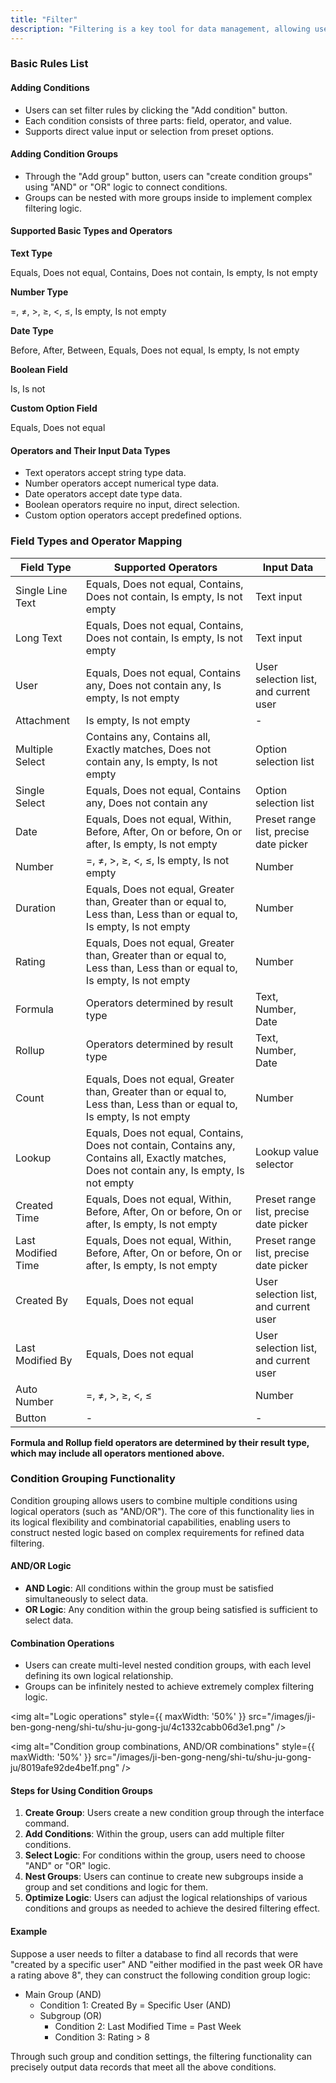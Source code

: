 ```yaml
---
title: "Filter"
description: "Filtering is a key tool for data management, allowing users to quickly find desired data sets based on specific conditions. This document provides a detailed introduction to the filtering functionality, including explanations of operators, field types, condition grouping, and other aspects to help users fully understand and utilize filtering for data analysis and management."
---
```


### Basic Rules List

#### Adding Conditions

* Users can set filter rules by clicking the "Add condition" button.
* Each condition consists of three parts: field, operator, and value.
* Supports direct value input or selection from preset options.

#### Adding Condition Groups

* Through the "Add group" button, users can "create condition groups" using "AND" or "OR" logic to connect conditions.
* Groups can be nested with more groups inside to implement complex filtering logic.

#### Supported Basic Types and Operators

**Text Type**

Equals, Does not equal, Contains, Does not contain, Is empty, Is not empty

**Number Type**

=, ≠, >, ≥, \<, ≤, Is empty, Is not empty

**Date Type**

Before, After, Between, Equals, Does not equal, Is empty, Is not empty

**Boolean Field**

Is, Is not

**Custom Option Field**

Equals, Does not equal

#### Operators and Their Input Data Types

* Text operators accept string type data.
* Number operators accept numerical type data.
* Date operators accept date type data.
* Boolean operators require no input, direct selection.
* Custom option operators accept predefined options.

### Field Types and Operator Mapping

| Field Type | Supported Operators | Input Data |
| ---- | ---- | ---- |
| Single Line Text | Equals, Does not equal, Contains, Does not contain, Is empty, Is not empty | Text input |
| Long Text | Equals, Does not equal, Contains, Does not contain, Is empty, Is not empty | Text input |
| User | Equals, Does not equal, Contains any, Does not contain any, Is empty, Is not empty | User selection list, and current user |
| Attachment | Is empty, Is not empty | - |
| Multiple Select | Contains any, Contains all, Exactly matches, Does not contain any, Is empty, Is not empty | Option selection list |
| Single Select | Equals, Does not equal, Contains any, Does not contain any | Option selection list |
| Date | Equals, Does not equal, Within, Before, After, On or before, On or after, Is empty, Is not empty | Preset range list, precise date picker |
| Number | =, ≠, >, ≥, \<, ≤, Is empty, Is not empty | Number |
| Duration | Equals, Does not equal, Greater than, Greater than or equal to, Less than, Less than or equal to, Is empty, Is not empty | Number |
| Rating | Equals, Does not equal, Greater than, Greater than or equal to, Less than, Less than or equal to, Is empty, Is not empty | Number |
| Formula | Operators determined by result type | Text, Number, Date |
| Rollup | Operators determined by result type | Text, Number, Date |
| Count | Equals, Does not equal, Greater than, Greater than or equal to, Less than, Less than or equal to, Is empty, Is not empty | Number |
| Lookup | Equals, Does not equal, Contains, Does not contain, Contains any, Contains all, Exactly matches, Does not contain any, Is empty, Is not empty | Lookup value selector |
| Created Time | Equals, Does not equal, Within, Before, After, On or before, On or after, Is empty, Is not empty | Preset range list, precise date picker |
| Last Modified Time | Equals, Does not equal, Within, Before, After, On or before, On or after, Is empty, Is not empty | Preset range list, precise date picker |
| Created By | Equals, Does not equal | User selection list, and current user |
| Last Modified By | Equals, Does not equal | User selection list, and current user |
| Auto Number | =, ≠, >, ≥, \<, ≤ | Number |
| Button | - | - |


**Formula and Rollup field operators are determined by their result type, which may include all operators mentioned above.**

### Condition Grouping Functionality

Condition grouping allows users to combine multiple conditions using logical operators (such as "AND/OR"). The core of this functionality lies in its logical flexibility and combinatorial capabilities, enabling users to construct nested logic based on complex requirements for refined data filtering.

#### AND/OR Logic

* **AND Logic**: All conditions within the group must be satisfied simultaneously to select data.
* **OR Logic**: Any condition within the group being satisfied is sufficient to select data.

#### Combination Operations

* Users can create multi-level nested condition groups, with each level defining its own logical relationship.
* Groups can be infinitely nested to achieve extremely complex filtering logic.

<img alt="Logic operations" style={{ maxWidth: '50%' }} src="/images/ji-ben-gong-neng/shi-tu/shu-ju-gong-ju/4c1332cabb06d3e1.png" />

<img alt="Condition group combinations, AND/OR combinations" style={{ maxWidth: '50%' }} src="/images/ji-ben-gong-neng/shi-tu/shu-ju-gong-ju/8019afe92de4be1f.png" />

#### Steps for Using Condition Groups

1. **Create Group**: Users create a new condition group through the interface command.
2. **Add Conditions**: Within the group, users can add multiple filter conditions.
3. **Select Logic**: For conditions within the group, users need to choose "AND" or "OR" logic.
4. **Nest Groups**: Users can continue to create new subgroups inside a group and set conditions and logic for them.
5. **Optimize Logic**: Users can adjust the logical relationships of various conditions and groups as needed to achieve the desired filtering effect.

#### Example

Suppose a user needs to filter a database to find all records that were "created by a specific user" AND "either modified in the past week OR have a rating above 8", they can construct the following condition group logic:

* Main Group (AND)
  * Condition 1: Created By = Specific User (AND)
  * Subgroup (OR)
    * Condition 2: Last Modified Time = Past Week
    * Condition 3: Rating > 8

Through such group and condition settings, the filtering functionality can precisely output data records that meet all the above conditions.
